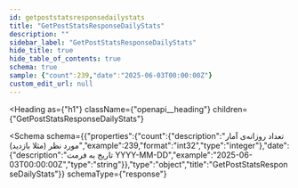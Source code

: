 ```yaml
---
id: getpoststatsresponsedailystats
title: "GetPostStatsResponseDailyStats"
description: ""
sidebar_label: "GetPostStatsResponseDailyStats"
hide_title: true
hide_table_of_contents: true
schema: true
sample: {"count":239,"date":"2025-06-03T00:00:00Z"}
custom_edit_url: null
---
```



<Heading
  as={"h1"}
  className={"openapi__heading"}
  children={"GetPostStatsResponseDailyStats"}
>
</Heading>





<Schema
  schema={{"properties":{"count":{"description":"تعداد روزانه‌ی آمار مورد نظر (مثلا بازدید)","example":239,"format":"int32","type":"integer"},"date":{"description":"تاریخ به فرمت YYYY-MM-DD","example":"2025-06-03T00:00:00Z","type":"string"}},"type":"object","title":"GetPostStatsResponseDailyStats"}}
  schemaType={"response"}
>
  
</Schema>
            